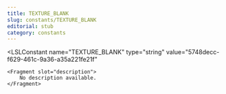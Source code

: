 ```yaml
---
title: TEXTURE_BLANK
slug: constants/TEXTURE_BLANK
editorial: stub
category: constants
---
```


<LSLConstant
	name="TEXTURE_BLANK"
	type="string"
	value="5748decc-f629-461c-9a36-a35a221fe21f"
>
	<Fragment slot="description">
		No description available.
	</Fragment>
</LSLConstant>
